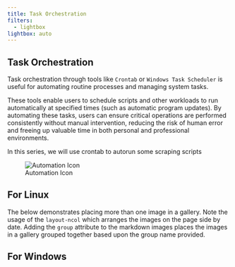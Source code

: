 ```yaml
---
title: Task Orchestration
filters:
  - lightbox
lightbox: auto
---
```


## Task Orchestration

Task orchestration through tools like `Crontab` or `Windows Task Scheduler` is useful for automating routine processes and managing system tasks. 

These tools enable users to schedule scripts and other workloads to run automatically at specified times (such as automatic program updates). By automating these tasks, users can ensure critical operations are performed consistently without manual intervention, reducing the risk of human error and freeing up valuable time in both personal and professional environments.

In this series, we will use crontab to autorun some scraping scripts

![Automation Icon](img/Automation_Icon.png){description="Automation. _credit:_ [Flaticon Pack](https://www.flaticon.com/free-icon/automation_3417681?term=automation&page=1&position=16&origin=search&related_id=3417681)"
desc-position="left"}

## For Linux

The below demonstrates placing more than one image in a gallery. Note
the usage of the `layout-ncol` which arranges the images on the page
side by date. Adding the `group` attribute to the markdown images places
the images in a gallery grouped together based upon the group name
provided.

## For Windows
